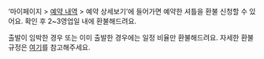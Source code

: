 
‘마이페이지 > [예약 내역](/mypage/shuttle?type=current) > 예약 상세보기’에 들어가면 예약한 셔틀을 환불 신청할 수 있어요. 확인 후 2~3영업일 내에 환불해드려요.

출발이 임박한 경우 또는 이미 출발한 경우에는 일정 비율만 환불해드려요. 자세한 환불 규정은 [여기](/TODO)를 참고해주세요.
